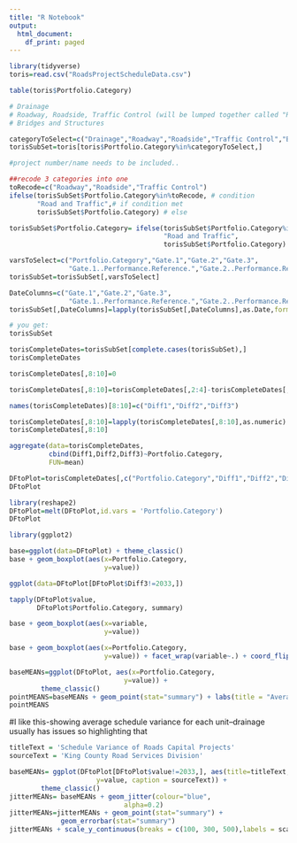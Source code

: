 ---
title: "R Notebook"
output:
  html_document:
    df_print: paged
---

```{r}
library(tidyverse)
toris=read.csv("RoadsProjectScheduleData.csv")
```
```{r}
table(toris$Portfolio.Category)
```

```{r}
# Drainage 
# Roadway, Roadside, Traffic Control (will be lumped together called "Road and Traffic"
# Bridges and Structures 

categoryToSelect=c("Drainage","Roadway","Roadside","Traffic Control","Bridges & Structures")
torisSubSet=toris[toris$Portfolio.Category%in%categoryToSelect,]

#project number/name needs to be included.. 

```


```{r}
##recode 3 categories into one
toRecode=c("Roadway","Roadside","Traffic Control")
ifelse(torisSubSet$Portfolio.Category%in%toRecode, # condition
       "Road and Traffic",# if condition met
       torisSubSet$Portfolio.Category) # else
```


```{r}
torisSubSet$Portfolio.Category= ifelse(torisSubSet$Portfolio.Category%in%toRecode,
                                       "Road and Traffic",
                                       torisSubSet$Portfolio.Category)
```

```{r}
varsToSelect=c("Portfolio.Category","Gate.1","Gate.2","Gate.3",
               "Gate.1..Performance.Reference.","Gate.2..Performance.Reference.","Gate.3..Performance.Reference.","Number", "Name")
torisSubSet=torisSubSet[,varsToSelect]
```

```{r}
DateColumns=c("Gate.1","Gate.2","Gate.3",
               "Gate.1..Performance.Reference.","Gate.2..Performance.Reference.","Gate.3..Performance.Reference.")
torisSubSet[,DateColumns]=lapply(torisSubSet[,DateColumns],as.Date,format='%m/%d/%Y')

# you get:
torisSubSet
```
```{r}
torisCompleteDates=torisSubSet[complete.cases(torisSubSet),]
torisCompleteDates
```

```{r}
torisCompleteDates[,8:10]=0
```
```{r}
torisCompleteDates[,8:10]=torisCompleteDates[,2:4]-torisCompleteDates[,5:7]
```

```{r}
names(torisCompleteDates)[8:10]=c("Diff1","Diff2","Diff3")
```
```{r}
torisCompleteDates[,8:10]=lapply(torisCompleteDates[,8:10],as.numeric)
torisCompleteDates[,8:10]
```
```{r}
aggregate(data=torisCompleteDates,
          cbind(Diff1,Diff2,Diff3)~Portfolio.Category,
          FUN=mean)
```

```{r}
DFtoPlot=torisCompleteDates[,c("Portfolio.Category","Diff1","Diff2","Diff3")]
DFtoPlot
```
```{r}
library(reshape2)
DFtoPlot=melt(DFtoPlot,id.vars = 'Portfolio.Category')
DFtoPlot
```

```{r}
library(ggplot2)

base=ggplot(data=DFtoPlot) + theme_classic()
base + geom_boxplot(aes(x=Portfolio.Category,
                        y=value))
```
```{r}
ggplot(data=DFtoPlot[DFtoPlot$Diff3!=2033,])
```

```{r}
tapply(DFtoPlot$value,
       DFtoPlot$Portfolio.Category, summary)
```
```{r}
base + geom_boxplot(aes(x=variable,
                        y=value))
```


```{r}
base + geom_boxplot(aes(x=Portfolio.Category,
                        y=value)) + facet_wrap(variable~.) + coord_flip()
```
```{r}
baseMEANs=ggplot(DFtoPlot, aes(x=Portfolio.Category,
                             y=value)) +
        theme_classic()
pointMEANS=baseMEANs + geom_point(stat="summary") + labs(title = "Average Gate Schedule Variance for Active Projects", caption = sourceText) + xlab("Unit") + ylab("Average Schedule Variance(days) for Gate Dates") + theme(plot.title = element_text(hjust = 0.5))
pointMEANS
```
#I like this-showing average schedule variance for each unit--drainage usually has issues so highlighting that 
```{r}
titleText = 'Schedule Variance of Roads Capital Projects'
sourceText = 'King County Road Services Division'

baseMEANs= ggplot(DFtoPlot[DFtoPlot$value!=2033,], aes(title=titleText, x=Portfolio.Category,
                      y=value, caption = sourceText)) +
        theme_classic()
jitterMEANs= baseMEANs + geom_jitter(colour="blue",
                             alpha=0.2)
jitterMEANs=jitterMEANs + geom_point(stat="summary") +
             geom_errorbar(stat="summary")
jitterMEANs + scale_y_continuous(breaks = c(100, 300, 500),labels = scales::comma) + labs(title = titleText, caption = sourceText) + xlab("Engineering Unit") + ylab("Milestone Schedule Variance (Days)") + theme(plot.title = element_text(hjust = 0.5))
```








